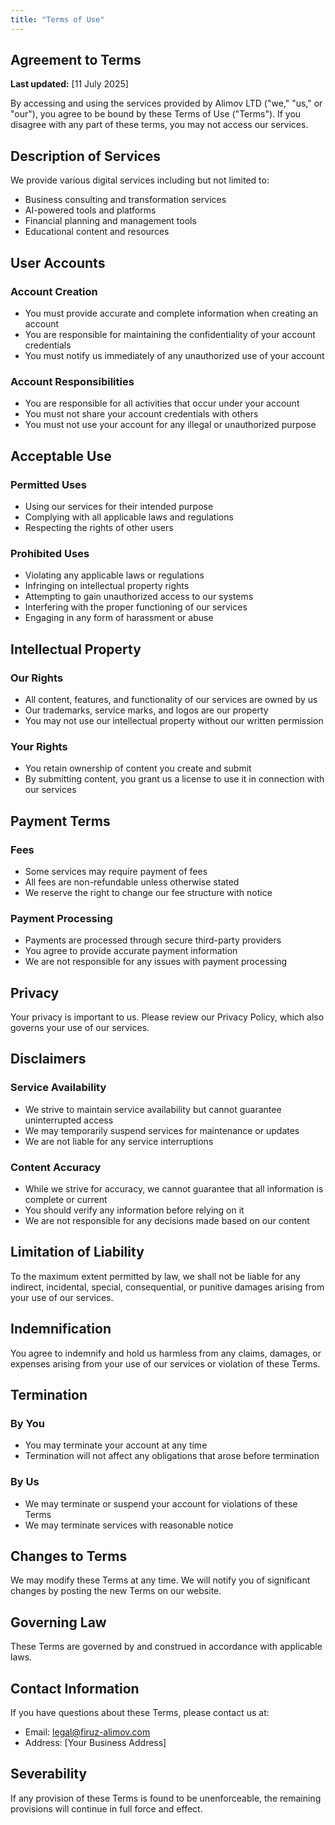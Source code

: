 ```yaml
---
title: "Terms of Use"
---
```


## Agreement to Terms

**Last updated:** [11 July 2025]

By accessing and using the services provided by Alimov LTD ("we," "us," or "our"), you agree to be bound by these Terms of Use ("Terms"). If you disagree with any part of these terms, you may not access our services.

## Description of Services

We provide various digital services including but not limited to:

- Business consulting and transformation services
- AI-powered tools and platforms
- Financial planning and management tools
- Educational content and resources

## User Accounts

### Account Creation

- You must provide accurate and complete information when creating an account
- You are responsible for maintaining the confidentiality of your account credentials
- You must notify us immediately of any unauthorized use of your account

### Account Responsibilities

- You are responsible for all activities that occur under your account
- You must not share your account credentials with others
- You must not use your account for any illegal or unauthorized purpose

## Acceptable Use

### Permitted Uses

- Using our services for their intended purpose
- Complying with all applicable laws and regulations
- Respecting the rights of other users

### Prohibited Uses

- Violating any applicable laws or regulations
- Infringing on intellectual property rights
- Attempting to gain unauthorized access to our systems
- Interfering with the proper functioning of our services
- Engaging in any form of harassment or abuse

## Intellectual Property

### Our Rights

- All content, features, and functionality of our services are owned by us
- Our trademarks, service marks, and logos are our property
- You may not use our intellectual property without our written permission

### Your Rights

- You retain ownership of content you create and submit
- By submitting content, you grant us a license to use it in connection with our services

## Payment Terms

### Fees

- Some services may require payment of fees
- All fees are non-refundable unless otherwise stated
- We reserve the right to change our fee structure with notice

### Payment Processing

- Payments are processed through secure third-party providers
- You agree to provide accurate payment information
- We are not responsible for any issues with payment processing

## Privacy

Your privacy is important to us. Please review our Privacy Policy, which also governs your use of our services.

## Disclaimers

### Service Availability

- We strive to maintain service availability but cannot guarantee uninterrupted access
- We may temporarily suspend services for maintenance or updates
- We are not liable for any service interruptions

### Content Accuracy

- While we strive for accuracy, we cannot guarantee that all information is complete or current
- You should verify any information before relying on it
- We are not responsible for any decisions made based on our content

## Limitation of Liability

To the maximum extent permitted by law, we shall not be liable for any indirect, incidental, special, consequential, or punitive damages arising from your use of our services.

## Indemnification

You agree to indemnify and hold us harmless from any claims, damages, or expenses arising from your use of our services or violation of these Terms.

## Termination

### By You

- You may terminate your account at any time
- Termination will not affect any obligations that arose before termination

### By Us

- We may terminate or suspend your account for violations of these Terms
- We may terminate services with reasonable notice

## Changes to Terms

We may modify these Terms at any time. We will notify you of significant changes by posting the new Terms on our website.

## Governing Law

These Terms are governed by and construed in accordance with applicable laws.

## Contact Information

If you have questions about these Terms, please contact us at:

- Email: [legal@firuz-alimov.com](mailto:legal@firuz-alimov.com)
- Address: [Your Business Address]

## Severability

If any provision of these Terms is found to be unenforceable, the remaining provisions will continue in full force and effect.